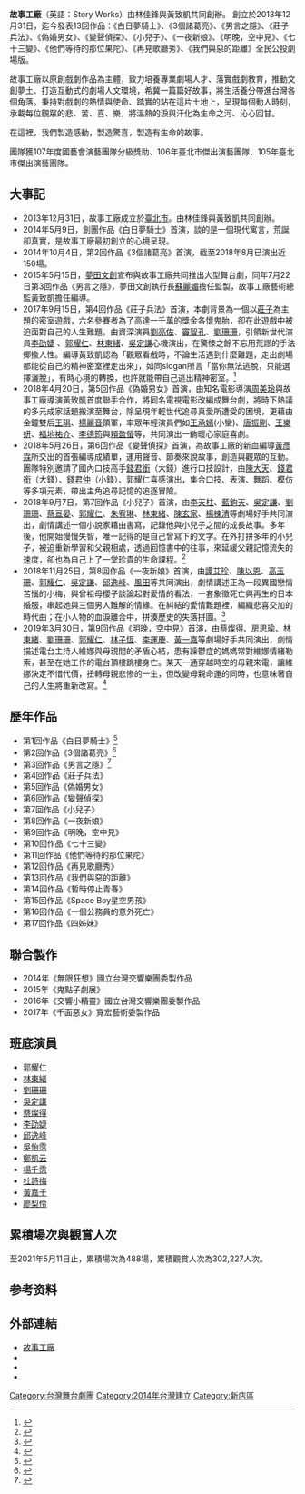 {{infobox Organization
|name             = 故事工廠<br><small>Story Works</small>
|original_name    = 
|image            = 
|image_border     = 
|size             = 
|border           = 
|caption          = 
|map              = 
|msize            = 
|mcaption         = 
|abbreviation     = 
|motto            = 
|formation        = 2013年12月31日
|founder          = [[林佳鋒|林佳鋒]]、[[黃致凱|黃致凱]]
|extinction       = 
|type             = 
|status           = 
|purpose          = 
|location         = {{TWN}}23144[[新北市|新北市]][[新店區|新店區]]寶中路94號B1
|region_served    = 
|membership       = 
|language         = 
|leader_title     = 
|leader_name      = 
|main_organ       = 
|parent_organization = 
|affiliations     = 
|num_staff        = 
|num_volunteers   = 
|budget           = 
|website          = [http://www.storyworks.com.tw/ www.storyworks.com.tw]
|remarks          = 
}}
'''故事工廠'''（英語：Story Works）由林佳鋒與黃致凱共同創辦。
創立於2013年12月31日，迄今發表13回作品：《白日夢騎士》、《3個諸葛亮》、《男言之隱》、《莊子兵法》、《偽婚男女》、《變聲偵探》、《小兒子》、《一夜新娘》、《明晚，空中見》、《七十三變》、《他們等待的那位果陀》、《再見歌廳秀》、《我們與惡的距離》全民公投劇場版。

故事工廠以原創戲劇作品為主體，致力培養專業劇場人才、落實戲劇教育，推動文創夢土、打造互動式的劇場人文環境，希冀一篇篇好故事，將生活養分帶進台灣各個角落。秉持對戲劇的熱情與使命、踏實的站在這片土地上，呈現每個動人時刻，承載每位觀眾的悲、苦、喜、樂，將溫熱的淚與汗化為生命之河、沁心回甘。

在這裡，我們製造感動，製造驚喜，製造有生命的故事。 

團隊獲107年度國藝會演藝團隊分級獎助、106年臺北市傑出演藝團隊、105年臺北市傑出演藝團隊。

== 大事記 ==
*2013年12月31日，故事工廠成立於[[臺北市|臺北市]]。由林佳鋒與黃致凱共同創辦。
*2014年5月9日，創團作品《白日夢騎士》首演，談的是一個現代寓言，荒誕卻真實，是故事工廠最初創立的心境呈現。
*2014年10月4日，第2回作品《3個諸葛亮》首演，截至2018年8月已演出近150場。
*2015年5月15日，[[夢田文創|夢田文創]]宣布與故事工廠共同推出大型舞台劇，同年7月22日第3回作品《男言之隱》，夢田文創執行長[[蘇麗媚|蘇麗媚]]擔任監製，故事工廠藝術總監黃致凱擔任編導。
*2017年9月15日，第4回作品《莊子兵法》首演，本劇背景為一個以[[莊子|莊子]]為主題的密室遊戲，六名參賽者為了高達一千萬的獎金各懷鬼胎，卻在此遊戲中被迫面對自己的人生難題。由資深演員[[劉亮佐|劉亮佐]]、[[竇智孔|竇智孔]]、[[劉珊珊|劉珊珊]]，引領新世代演員[[李劭婕|李劭婕]] 、[[郭耀仁|郭耀仁]]、[[林東緒|林東緒]]、[[吳定謙|吳定謙]]心機演出，在驚悚之餘不忘用荒謬的手法揶揄人性。編導黃致凱認為「觀眾看戲時，不論生活遇到什麼難題，走出劇場都能從自己的精神密室裡走出來」，如同slogan所言「當你無法逃脫，只能選擇灑脫」，有時心境的轉換，也許就能帶自己逃出精神密室。<ref>{{Cite web |url=http://www.storyworks.com.tw/News/News_Info.aspx?ID=60013 |title=存档副本 |accessdate=2018-08-13 |archive-date=2018-08-13 |archive-url=https://web.archive.org/web/20180813112828/http://www.storyworks.com.tw/News/News_Info.aspx?ID=60013 |dead-url=no }}</ref>
*2018年4月20日，第5回作品《偽婚男女》首演，由知名電影導演[[周美玲|周美玲]]與故事工廠導演黃致凱首度聯手合作，將同名電視電影改編成舞台劇，將時下熱議的多元成家話題搬演至舞台，除呈現年輕世代追尋真愛所遭受的困境，更藉由金鐘雙后[[王琄|王琄]]、[[楊麗音|楊麗音]]領軍，率眾年輕演員們如[[王承嫣|王承嫣]](小蠻)、[[唐振剛|唐振剛]]、[[王樂妍|王樂妍]]、[[福地祐介|福地祐介]]、[[李德筠|李德筠]]與[[賴盈螢|賴盈螢]]等，共同演出一齣暖心家庭喜劇。
*2018年5月26日，第6回作品《變聲偵探》首演，為故事工廠的新血編導[[黃彥霖|黃彥霖]]所交出的首張編導成績單，運用聲音、節奏來說故事，創造與觀眾的互動。團隊特別邀請了國內口技高手[[錢君銜|錢君銜]]（大錢）進行口技設計，由[[陳大天|陳大天]]、[[錢君銜|錢君銜]]（大錢）、[[錢君仲|錢君仲]]（小錢）、郭耀仁喜感演出，集合口技、表演、舞蹈、模仿等多項元素，帶出主角追尋記憶的追逐冒險。
*2018年9月7日，第7回作品《小兒子》首演，由[[李天柱|李天柱]]、[[藍鈞天|藍鈞天]]、[[吳定謙|吳定謙]]、[[劉珊珊|劉珊珊]]、[[蔡亘晏|蔡亘晏]]、[[郭耀仁|郭耀仁]]、[[朱宥琳|朱宥琳]]、[[林東緒|林東緒]]、[[陳玄家|陳玄家]]、[[楊棟清|楊棟清]]等劇場好手共同演出，劇情講述一個小說家藉由書寫，記錄他與小兒子之間的成長故事。多年後，他開始慢慢失智，唯一記得的是自己曾寫下的文字。在外打拼多年的小兒子，被迫重新學習和父親相處，透過回憶書中的往事，來延緩父親記憶流失的速度，卻也為自己上了一堂珍貴的生命課程。<ref>{{Cite web |url=http://www.storyworks.com.tw/News/News_Info.aspx?ID=130013 |title=存档副本 |accessdate=2019-04-01 |archive-date=2019-04-01 |archive-url=https://web.archive.org/web/20190401105335/http://www.storyworks.com.tw/News/News_Info.aspx?ID=130013 |dead-url=no }}</ref>
*2018年11月25日，第8回作品《一夜新娘》首演，由[[譚艾珍|譚艾珍]]、[[陳以恩|陳以恩]]、[[高玉珊|高玉珊]]、[[郭耀仁|郭耀仁]]、[[吳定謙|吳定謙]]、[[邱逸峰|邱逸峰]]、[[風田|風田]]等共同演出，劇情講述正為一段異國戀情苦惱的小梅，與曾祖母櫻子談論起對愛情的看法，一套象徵死亡與再生的日本婚服，串起她與三個男人難解的情緣。在糾結的愛情難題裡，編織悲喜交加的時代曲；在小人物的血淚離合中，拼湊歷史的失落拼圖。<ref>{{Cite web |url=http://www.storyworks.com.tw/News/News_Info.aspx?ID=130015 |title=存档副本 |accessdate=2019-07-22 |archive-date=2019-10-09 |archive-url=https://web.archive.org/web/20191009042602/http://www.storyworks.com.tw/News/News_Info.aspx?ID=130015 |dead-url=no }}</ref>
*2019年3月30日，第9回作品《明晚，空中見》首演，由[[蔡燦得|蔡燦得]]、[[房思瑜|房思瑜]]、[[林東緒|林東緒]]、[[劉珊珊|劉珊珊]]、[[郭耀仁|郭耀仁]]、[[林子恆|林子恆]]、[[李運慶|李運慶]]、[[黃一嘉|黃一嘉]]等劇場好手共同演出，劇情描述電台主持人維娜與母親間的矛盾心結，患有躁鬱症的媽媽常對維娜情緒勒索，甚至在她工作的電台頂樓跳樓身亡。某天一通穿越時空的母親來電，讓維娜決定不惜代價，扭轉母親悲慘的一生，但改變母親命運的同時，也意味著自己的人生將重新改寫。<ref>{{Cite web |url=http://www.storyworks.com.tw/News/News_Info.aspx?ID=140014 |title=存档副本 |accessdate=2019-07-22 |archive-date=2020-10-08 |archive-url=https://web.archive.org/web/20201008012302/http://www.storyworks.com.tw/News/News_Info.aspx?ID=140014 |dead-url=no }}</ref>

== 歷年作品 ==
* 第1回作品《白日夢騎士》<ref>{{Cite web |url=http://www.storyworks.com.tw/Works/History_Info_1.aspx?HID=5 |title=第1回作品《白日夢騎士》 |accessdate=2017-03-03 |archive-date=2017-03-04 |archive-url=https://web.archive.org/web/20170304035404/http://www.storyworks.com.tw/Works/History_Info_1.aspx?HID=5 |dead-url=no }}</ref>
* 第2回作品《3個諸葛亮》<ref>{{Cite web |url=http://www.storyworks.com.tw/Works/History_Info_1.aspx?HID=6 |title=第2回作品《3個諸葛亮》 |accessdate=2017-03-03 |archive-date=2017-03-03 |archive-url=https://web.archive.org/web/20170303123006/http://www.storyworks.com.tw/Works/History_Info_1.aspx?HID=6 |dead-url=no }}</ref>
* 第3回作品《男言之隱》<ref>{{Cite web |url=http://www.storyworks.com.tw/Works/History_Info_1.aspx?HID=7 |title=第3回作品《男言之隱》 |accessdate=2017-03-03 |archive-date=2017-03-03 |archive-url=https://web.archive.org/web/20170303123446/http://www.storyworks.com.tw/Works/History_Info_1.aspx?HID=7 |dead-url=no }}</ref>
* 第4回作品《莊子兵法》
* 第5回作品《偽婚男女》
* 第6回作品《變聲偵探》
* 第7回作品《小兒子》
* 第8回作品《一夜新娘》
* 第9回作品《明晚，空中見》
* 第10回作品《七十三變》
* 第11回作品《他們等待的那位果陀》
* 第12回作品《再見歌廳秀》
* 第13回作品《我們與惡的距離》
* 第14回作品《暫時停止青春》
* 第15回作品《Space Boy星空男孩》
* 第16回作品《一個公務員的意外死亡》
* 第17回作品《四姊妹》

== 聯合製作 ==
* 2014年《無限狂想》國立台灣交響樂團委製作品
* 2015年《鬼點子劇展》
* 2016年《交響小精靈》國立台灣交響樂團委製作品
* 2017年《千面惡女》寬宏藝術委製作品

== 班底演員 ==
* [[郭耀仁|郭耀仁]]
* [[林東緒|林東緒]]
* [[劉珊珊|劉珊珊]]
* [[吳定謙|吳定謙]]
* [[蔡燦得|蔡燦得]]
* [[李劭婕|李劭婕]]
* [[邱逸峰|邱逸峰]]
* [[吳怡霈|吳怡霈]]
* [[鄭凱云|鄭凱云]]
* [[楊千霈|楊千霈]]
* [[杜詩梅|杜詩梅]]
* [[黃嘉千|黃嘉千]]
* [[廖梨伶|廖梨伶]]

== 累積場次與觀賞人次 ==
至2021年5月11日止，累積場次為488場，累積觀賞人次為302,227人次。

==参考资料==
{{Reflist}}

== 外部連結 ==
{{commonscat|Ping-Fong Acting Troupe}}
*[http://www.storyworks.com.tw/ 故事工廠] {{Wayback|url=http://www.storyworks.com.tw/ |date=20150606154844 }}
*{{facebook|pages/故事工廠/813344482015661|故事工廠}}
*{{Instagram|story_works}}
*{{youtube|channel=UCaOmoGL6jZ4kRLRHn8Sh_EQ|故事工廠}}
[[Category:台灣舞台劇團|Category:台灣舞台劇團]]
[[Category:2014年台灣建立|Category:2014年台灣建立]]
[[Category:新店區|Category:新店區]]